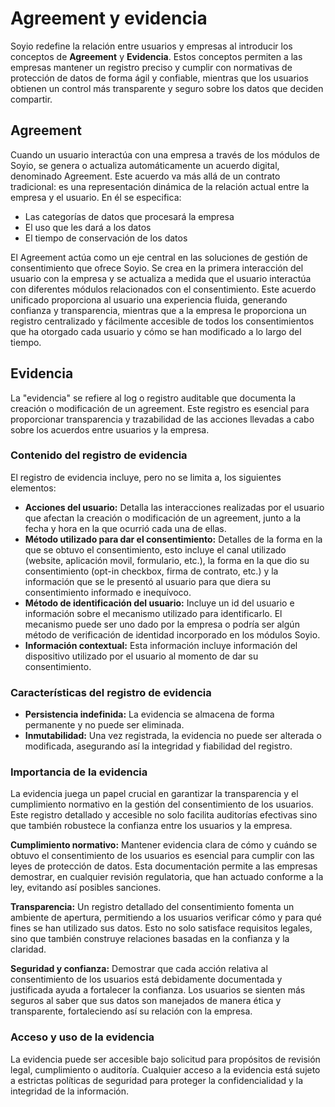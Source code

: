 
# Agreement y evidencia

Soyio redefine la relación entre usuarios y empresas al introducir los conceptos de **Agreement** y **Evidencia**. Estos conceptos permiten a las empresas mantener un registro preciso y cumplir con normativas de protección de datos de forma ágil y confiable, mientras que los usuarios obtienen un control más transparente y seguro sobre los datos que deciden compartir.

## Agreement

Cuando un usuario interactúa con una empresa a través de los módulos de Soyio, se genera o actualiza automáticamente un acuerdo digital, denominado Agreement. Este acuerdo va más allá de un contrato tradicional: es una representación dinámica de la relación actual entre la empresa y el usuario. En él se especifica:
- Las categorías de datos que procesará la empresa
- El uso que les dará a los datos
- El tiempo de conservación de los datos

El Agreement actúa como un eje central en las soluciones de gestión de consentimiento que ofrece Soyio. Se crea en la primera interacción del usuario con la empresa y se actualiza a medida que el usuario interactúa con diferentes módulos relacionados con el consentimiento. Este acuerdo unificado proporciona al usuario una experiencia fluida, generando confianza y transparencia, mientras que a la empresa le proporciona un registro centralizado y fácilmente accesible de todos los consentimientos que ha otorgado cada usuario y cómo se han modificado a lo largo del tiempo.

## Evidencia

La "evidencia" se refiere al log o registro auditable que documenta la creación o modificación de un agreement. Este registro es esencial para proporcionar transparencia y trazabilidad de las acciones llevadas a cabo sobre los acuerdos entre usuarios y la empresa.

### Contenido del registro de evidencia
El registro de evidencia incluye, pero no se limita a, los siguientes elementos:

- **Acciones del usuario:** Detalla las interacciones realizadas por el usuario que afectan la creación o modificación de un agreement, junto a la fecha y hora en la que ocurrió cada una de ellas.
- **Método utilizado para dar el consentimiento:** Detalles de la forma en la que se obtuvo el consentimiento, esto incluye el canal utilizado (website, aplicación movil, formulario, etc.), la forma en la que dio su consentimiento (opt-in checkbox, firma de contrato, etc.) y la información que se le presentó al usuario para que diera su consentimiento informado e inequívoco.
- **Método de identificación del usuario:** Incluye un id del usuario e información sobre el mecanismo utilizado para identificarlo. El mecanismo puede ser uno dado por la empresa o podría ser algún método de verificación de identidad incorporado en los módulos Soyio.
- **Información contextual:** Esta información incluye información del dispositivo utilizado por el usuario al momento de dar su consentimiento.

### Características del registro de evidencia
- **Persistencia indefinida:** La evidencia se almacena de forma permanente y no puede ser eliminada.
- **Inmutabilidad:** Una vez registrada, la evidencia no puede ser alterada o modificada, asegurando así la integridad y fiabilidad del registro.

### Importancia de la evidencia

La evidencia juega un papel crucial en garantizar la transparencia y el cumplimiento normativo en la gestión del consentimiento de los usuarios. Este registro detallado y accesible no solo facilita auditorías efectivas sino que también robustece la confianza entre los usuarios y la empresa.

**Cumplimiento normativo:** Mantener evidencia clara de cómo y cuándo se obtuvo el consentimiento de los usuarios es esencial para cumplir con las leyes de protección de datos. Esta documentación permite a las empresas demostrar, en cualquier revisión regulatoria, que han actuado conforme a la ley, evitando así posibles sanciones.

**Transparencia:** Un registro detallado del consentimiento fomenta un ambiente de apertura, permitiendo a los usuarios verificar cómo y para qué fines se han utilizado sus datos. Esto no solo satisface requisitos legales, sino que también construye relaciones basadas en la confianza y la claridad.

**Seguridad y confianza:** Demostrar que cada acción relativa al consentimiento de los usuarios está debidamente documentada y justificada ayuda a fortalecer la confianza. Los usuarios se sienten más seguros al saber que sus datos son manejados de manera ética y transparente, fortaleciendo así su relación con la empresa.

### Acceso y uso de la evidencia
La evidencia puede ser accesible bajo solicitud para propósitos de revisión legal, cumplimiento o auditoría. Cualquier acceso a la evidencia está sujeto a estrictas políticas de seguridad para proteger la confidencialidad y la integridad de la información.